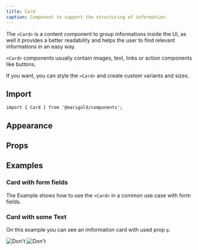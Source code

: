```yaml
---
title: Card
caption: Component to support the structuring of information.
---
```


The `<Card>` is a content component to group informations inside the UI, as well it provides a better readability and helps the user to find relevant informations in an easy way.

`<Card>` components usually contain images, text, links or action components like buttons.

If you want, you can style the `<Card>` and create custom variants and sizes.

## Import

```tsx
import { Card } from '@marigold/components';
```

## Appearance

<AppearanceTable component={title} />

## Props

<PropsTable componentFile="Card.tsx" />

## Examples

### Card with form fields

The Example shows how to use the `<Card>` in a common use case with form fields.

<ComponentDemo file="./card-form.demo.tsx" />

### Card with some Text

On this example you can see an imformation card with used prop `p`.

<ComponentDemo file="./card-infos.demo.tsx" />

<div className="mt-4 flex flex-col gap-4">
  <div className="flex gap-4">
    <DosAndDonts
      variant="do"
      description="Use one primary call to action to help people to preocee"
    >
      <Image
        width={700}
        height={900}
        src="/Elevation_Mockup_B2B.png"
        alt="Don't"
      />
    </DosAndDonts>
    <DosAndDonts
      description="Don’t use many calls to action in one page or container."
      variant="dont"
    >
      <Image
        width={700}
        height={900}
        src="/Elevation_Mockup_B2B.png"
        alt="Don't"
      />
    </DosAndDonts>
  </div>
</div>
